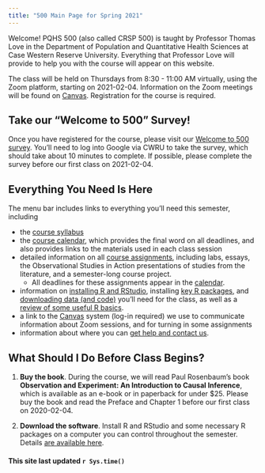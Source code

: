 ```yaml
---
title: "500 Main Page for Spring 2021"
---
```


Welcome! PQHS 500 (also called CRSP 500) is taught by Professor Thomas Love in the Department of Population and Quantitative Health Sciences at Case Western Reserve University. Everything that Professor Love will provide to help you with the course will appear on this website.

The class will be held on Thursdays from 8:30 - 11:00 AM virtually, using the Zoom platform, starting on 2021-02-04. Information on the Zoom meetings will be found on [Canvas](https://canvas.case.edu). Registration for the course is required.

## Take our "Welcome to 500" Survey!

Once you have registered for the course, please visit our [Welcome to 500 survey](http://bit.ly/500-2021-welcome-survey). You'll need to log into Google via CWRU to take the survey, which should take about 10 minutes to complete. If possible, please complete the survey before our first class on 2021-02-04.

## Everything You Need Is Here

The menu bar includes links to everything you'll need this semester, including

- the [course syllabus](https://thomaselove.github.io/500-2021-syllabus/)
- the [course calendar](calendar.html), which provides the final word on all deadlines, and also provides links to the materials used in each class session
- detailed information on all [course assignments](https://thomaselove.github.io/500/project.html), including labs, essays, the Observational Studies in Action presentations of studies from the literature, and a semester-long course project.
    - All deadlines for these assignments appear in the [calendar](calendar.html).
- information on [installing R and RStudio](software_install.html), installing [key R packages](r_packages.html), and [downloading data (and code)](data_index.html) you'll need for the class, as well as a [review of some useful R basics](https://github.com/THOMASELOVE/500-2021/tree/master/r-basics).
- a link to the [Canvas](https://canvas.case.edu/) system (log-in required) we use to communicate information about Zoom sessions, and for turning in some assignments
- information about where you can [get help and contact us](contact.html).

## What Should I Do Before Class Begins?

1. **Buy the book**. During the course, we will read Paul Rosenbaum's book **Observation and Experiment: An Introduction to Causal Inference**, which is available as an e-book or in paperback for under $25. Please buy the book and read the Preface and Chapter 1 before our first class on 2020-02-04.

2. **Download the software**. Install R and RStudio and some necessary R packages on a computer you can control throughout the semester. Details [are available here](software_install.html).

#### This site last updated `r Sys.time()`
